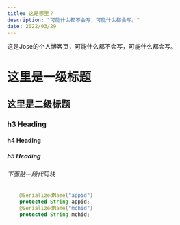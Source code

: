 ---
title: 这是哪里？
description: "可能什么都不会写，可能什么都会写。"
date: 2022/03/29
---

这是Jose的个人博客页，可能什么都不会写，可能什么都会写。

# 这里是一级标题

## 这里是二级标题

### h3 Heading

#### h4 Heading

##### h5 Heading

###### 下面贴一段代码块

```java
	@SerializedName("appid")
    protected String appid;
    @SerializedName("mchid")
    protected String mchid;
```

